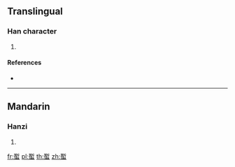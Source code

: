 {{character info/new}}
==Translingual==

===Han character===
{{Han char|rn=142|rad=虫|as=12|sn=18|four=42136|canj=TLLMI}}

# {{defn|Han|sort=虫12}}

====References====
* {{Han ref|kx=1098.441|dkj=33577|hdz=42889.190|uh=87F4|ud=34804|bh=F0CF|bd=61647}}

----

==Mandarin==

===Hanzi===
{{cmn-hanzi|pin=[[sī]] ([[si1]])|wg=ssu<sup>1</sup>}}

# {{defn|lang=cmn|sort=虫12}}

[[fr:蟴]]
[[pl:蟴]]
[[th:蟴]]
[[zh:蟴]]
